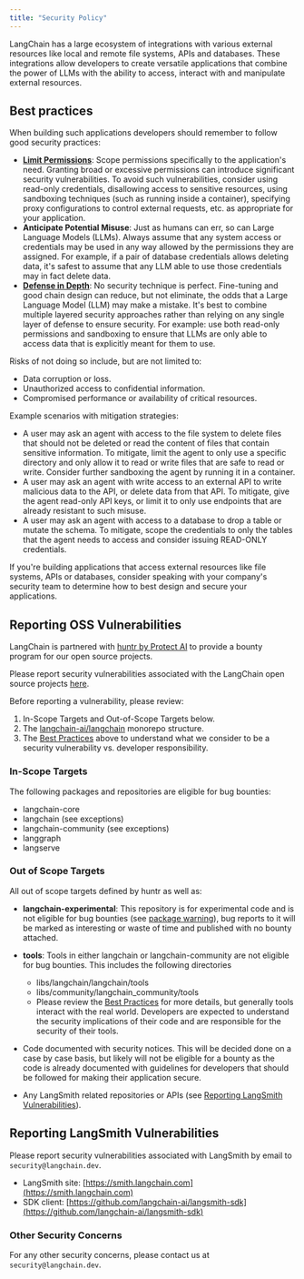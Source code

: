 ```yaml
---
title: "Security Policy"
---
```


LangChain has a large ecosystem of integrations with various external resources like local and remote file systems, APIs and databases. These integrations allow developers to create versatile applications that combine the power of LLMs with the ability to access, interact with and manipulate external resources.

## Best practices

When building such applications developers should remember to follow good security practices:

* [**Limit Permissions**](https://en.wikipedia.org/wiki/Principle_of_least_privilege): Scope permissions specifically to the application's need. Granting broad or excessive permissions can introduce significant security vulnerabilities. To avoid such vulnerabilities, consider using read-only credentials, disallowing access to sensitive resources, using sandboxing techniques (such as running inside a container), specifying proxy configurations to control external requests, etc. as appropriate for your application.
* **Anticipate Potential Misuse**: Just as humans can err, so can Large Language Models (LLMs). Always assume that any system access or credentials may be used in any way allowed by the permissions they are assigned. For example, if a pair of database credentials allows deleting data, it's safest to assume that any LLM able to use those credentials may in fact delete data.
* [**Defense in Depth**](https://en.wikipedia.org/wiki/Defense_in_depth_\(computing\)): No security technique is perfect. Fine-tuning and good chain design can reduce, but not eliminate, the odds that a Large Language Model (LLM) may make a mistake. It's best to combine multiple layered security approaches rather than relying on any single layer of defense to ensure security. For example: use both read-only permissions and sandboxing to ensure that LLMs are only able to access data that is explicitly meant for them to use.

Risks of not doing so include, but are not limited to:

* Data corruption or loss.
* Unauthorized access to confidential information.
* Compromised performance or availability of critical resources.

Example scenarios with mitigation strategies:

* A user may ask an agent with access to the file system to delete files that should not be deleted or read the content of files that contain sensitive information. To mitigate, limit the agent to only use a specific directory and only allow it to read or write files that are safe to read or write. Consider further sandboxing the agent by running it in a container.
* A user may ask an agent with write access to an external API to write malicious data to the API, or delete data from that API. To mitigate, give the agent read-only API keys, or limit it to only use endpoints that are already resistant to such misuse.
* A user may ask an agent with access to a database to drop a table or mutate the schema. To mitigate, scope the credentials to only the tables that the agent needs to access and consider issuing READ-ONLY credentials.

If you're building applications that access external resources like file systems, APIs or databases, consider speaking with your company's security team to determine how to best design and secure your applications.

## Reporting OSS Vulnerabilities

LangChain is partnered with [huntr by Protect AI](https://huntr.com/) to provide a bounty program for our open source projects.

Please report security vulnerabilities associated with the LangChain open source projects [here](https://huntr.com/bounties/disclose/?target=https%3A%2F%2Fgithub.com%2Flangchain-ai%2Flangchain\&validSearch=true).

Before reporting a vulnerability, please review:

1. In-Scope Targets and Out-of-Scope Targets below.
2. The [langchain-ai/langchain](https://python.langchain.com/oss/contributing/repo_structure) monorepo structure.
3. The [Best Practices](#best-practices) above to understand what we consider to be a security vulnerability vs. developer responsibility.

### In-Scope Targets

The following packages and repositories are eligible for bug bounties:

* langchain-core
* langchain (see exceptions)
* langchain-community (see exceptions)
* langgraph
* langserve

### Out of Scope Targets

All out of scope targets defined by huntr as well as:

* **langchain-experimental**: This repository is for experimental code and is not eligible for bug bounties (see [package warning](https://pypi.org/project/langchain-experimental/)), bug reports to it will be marked as interesting or waste of time and published with no bounty attached.

* **tools**: Tools in either langchain or langchain-community are not eligible for bug bounties. This includes the following directories

  * libs/langchain/langchain/tools
  * libs/community/langchain\_community/tools
  * Please review the [Best Practices](#best-practices) for more details, but generally tools interact with the real world. Developers are expected to understand the security implications of their code and are responsible for the security of their tools.

* Code documented with security notices. This will be decided done on a case by case basis, but likely will not be eligible for a bounty as the code is already documented with guidelines for developers that should be followed for making their application secure.

* Any LangSmith related repositories or APIs (see [Reporting LangSmith Vulnerabilities](#reporting-langsmith-vulnerabilities)).

## Reporting LangSmith Vulnerabilities

Please report security vulnerabilities associated with LangSmith by email to `security@langchain.dev`.

* LangSmith site: [https://smith.langchain.com](https://smith.langchain.com)
* SDK client: [https://github.com/langchain-ai/langsmith-sdk](https://github.com/langchain-ai/langsmith-sdk)

### Other Security Concerns

For any other security concerns, please contact us at `security@langchain.dev`.
